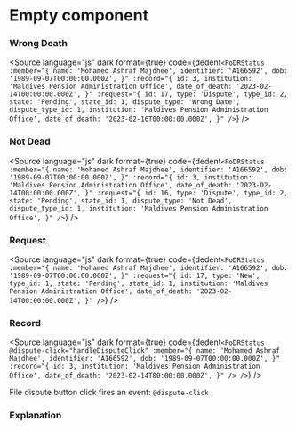 # Empty component




### Wrong Death

<Story of={PoDRStatusStories.WrongDeath} />

<Source
	language="js"
	dark
	format={true}
	code={dedent`
   <PoDRStatus
    :member="{
        name: 'Mohamed Ashraf Majdhee',
        identifier: 'A166592',
        dob: '1989-09-07T00:00:00.000Z',
    }"
    :record="{
        id: 3,
        institution: 'Maldives Pension Administration Office',
        date_of_death: '2023-02-14T00:00:00.000Z',
    }"
    :request="{
        id: 17,
        type: 'Dispute',
        type_id: 2,
        state: 'Pending',
        state_id: 1,
        dispute_type: 'Wrong Date',
        dispute_type_id: 1,
        institution: 'Maldives Pension Administration Office',
        date_of_death: '2023-02-16T00:00:00.000Z',
    }"
    />
  `}
/>

### Not Dead

<Story of={PoDRStatusStories.NotDead} />

<Source
	language="js"
	dark
	format={true}
	code={dedent`
   <PoDRStatus
    :member="{
        name: 'Mohamed Ashraf Majdhee',
        identifier: 'A166592',
        dob: '1989-09-07T00:00:00.000Z',
    }"
    :record="{
        id: 3,
        institution: 'Maldives Pension Administration Office',
        date_of_death: '2023-02-14T00:00:00.000Z',
    }"
    :request="{
        id: 16,
        type: 'Dispute',
        type_id: 2,
        state: 'Pending',
        state_id: 1,
        dispute_type: 'Not Dead',
        dispute_type_id: 1,
        institution: 'Maldives Pension Administration Office',
    }"
/>
  `}
/>

### Request

<Story of={PoDRStatusStories.Request} />

<Source
	language="js"
	dark
	format={true}
	code={dedent`
   <PoDRStatus
        :member="{
            name: 'Mohamed Ashraf Majdhee',
            identifier: 'A166592',
            dob: '1989-09-07T00:00:00.000Z',
        }"
        :request="{
            id: 17,
            type: 'New',
            type_id: 1,
            state: 'Pending',
            state_id: 1,
            institution: 'Maldives Pension Administration Office',
            date_of_death: '2023-02-14T00:00:00.000Z',
        }"
    />
  `}
/>

### Record

<Story of={PoDRStatusStories.Record} />

<Source
	language="js"
	dark
	format={true}
	code={dedent`
    <PoDRStatus
        @dispute-click="handleDisputeClick"
        :member="{
            name: 'Mohamed Ashraf Majdhee',
            identifier: 'A166592',
            dob: '1989-09-07T00:00:00.000Z',
        }"
        :record="{
            id: 3,
            institution: 'Maldives Pension Administration Office',
            date_of_death: '2023-02-14T00:00:00.000Z',
        }"
    />
/>
  `}
/>

File dispute button click fires an event: `@dispute-click`

### Explanation

<ArgTypes of={PoDRStatusStories} />
